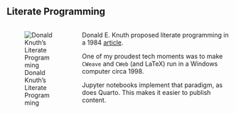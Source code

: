 ## Literate Programming

:::: {.columns}
::: {.column}
![Donald Knuth's Literate Programming](images/literate-programming.jpg)
:::
::: {.column}

Donald E. Knuth proposed literate programming in a 1984 [article](http://www.literateprogramming.com/knuthweb.pdf).

One of my proudest tech moments was to make `CWeave` and `CWeb` (and LaTeX) run in a Windows computer circa 1998.

Jupyter notebooks implement that paradigm, as does Quarto. This makes it easier to publish content.

:::
::::
